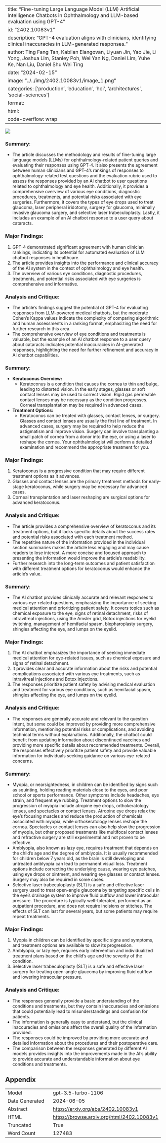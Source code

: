 
---
title: "Fine-tuning Large Language Model (LLM) Artificial Intelligence Chatbots in Ophthalmology and LLM-based evaluation using GPT-4"
id: "2402.10083v1"
description: "GPT-4 evaluation aligns with clinicians, identifying clinical inaccuracies in LLM-generated responses."
author: Ting Fang Tan, Kabilan Elangovan, Liyuan Jin, Yao Jie, Li Yong, Joshua Lim, Stanley Poh, Wei Yan Ng, Daniel Lim, Yuhe Ke, Nan Liu, Daniel Shu Wei Ting
date: "2024-02-15"
image: "../../img/2402.10083v1/image_1.png"
categories: ['production', 'education', 'hci', 'architectures', 'social-sciences']
format:
  html:
    code-overflow: wrap
---

![](../../img/2402.10083v1/image_1.png)

### Summary:
- The article discusses the methodology and results of fine-tuning large language models (LLMs) for ophthalmology-related patient queries and evaluating their responses using GPT-4. It also presents the agreement between human clinicians and GPT-4's rankings of responses to ophthalmology-related test questions and the evaluation rubric used to assess the responses provided by an AI chatbot to user questions related to ophthalmology and eye health. Additionally, it provides a comprehensive overview of various eye conditions, diagnostic procedures, treatments, and potential risks associated with eye surgeries. Furthermore, it covers the types of eye drops used to treat glaucoma, laser peripheral iridotomy, surgery for glaucoma, minimally invasive glaucoma surgery, and selective laser trabeculoplasty. Lastly, it includes an example of an AI chatbot response to a user query about cataracts.

### Major Findings:
1. GPT-4 demonstrated significant agreement with human clinician rankings, indicating its potential for automated evaluation of LLM chatbot responses in healthcare.
2. The article provides insights into the performance and clinical accuracy of the AI system in the context of ophthalmology and eye health.
3. The overview of various eye conditions, diagnostic procedures, treatments, and potential risks associated with eye surgeries is comprehensive and informative.

### Analysis and Critique:
- The article's findings suggest the potential of GPT-4 for evaluating responses from LLM-powered medical chatbots, but the moderate Cohen's Kappa values indicate the complexity of comparing algorithmic and human assessments in a ranking format, emphasizing the need for further research in this area.
- The comprehensive overview of eye conditions and treatments is valuable, but the example of an AI chatbot response to a user query about cataracts indicates potential inaccuracies in AI-generated responses, highlighting the need for further refinement and accuracy in AI chatbot capabilities.

### Summary:
- **Keratoconus Overview:**
  - Keratoconus is a condition that causes the cornea to thin and bulge, leading to distorted vision. In the early stages, glasses or soft contact lenses may be used to correct vision. Rigid gas permeable contact lenses may be necessary as the condition progresses. Corneal transplantation may be required in advanced cases.

- **Treatment Options:**
  - Keratoconus can be treated with glasses, contact lenses, or surgery. Glasses and contact lenses are usually the first line of treatment. In advanced cases, surgery may be required to help reduce the astigmatism and improve vision. Surgery can involve transplanting a small patch of cornea from a donor into the eye, or using a laser to reshape the cornea. Your ophthalmologist will perform a detailed examination and recommend the appropriate treatment for you.

### Major Findings:
1. Keratoconus is a progressive condition that may require different treatment options as it advances.
2. Glasses and contact lenses are the primary treatment methods for early-stage keratoconus, while surgery may be necessary for advanced cases.
3. Corneal transplantation and laser reshaping are surgical options for advanced keratoconus.

### Analysis and Critique:
- The article provides a comprehensive overview of keratoconus and its treatment options, but it lacks specific details about the success rates and potential risks associated with each treatment method.
- The repetitive nature of the information provided in the individual section summaries makes the article less engaging and may cause readers to lose interest. A more concise and focused approach to presenting the information would improve the article's readability.
- Further research into the long-term outcomes and patient satisfaction with different treatment options for keratoconus would enhance the article's value.

### Summary:
- The AI chatbot provides clinically accurate and relevant responses to various eye-related questions, emphasizing the importance of seeking medical attention and prioritizing patient safety. It covers topics such as chemical exposure to the eye, signs of retinal detachment, risks of intravitreal injections, using the Amsler grid, Botox injections for eyelid twitching, management of hemifacial spasm, blepharoplasty surgery, shingles affecting the eye, and lumps on the eyelid.

### Major Findings:
1. The AI chatbot emphasizes the importance of seeking immediate medical attention for eye-related issues, such as chemical exposure and signs of retinal detachment.
2. It provides clear and accurate information about the risks and potential complications associated with various eye treatments, such as intravitreal injections and Botox injections.
3. The responses prioritize patient safety by advising medical evaluation and treatment for various eye conditions, such as hemifacial spasm, shingles affecting the eye, and lumps on the eyelid.

### Analysis and Critique:
- The responses are generally accurate and relevant to the question intent, but some could be improved by providing more comprehensive information, mentioning potential risks or complications, and avoiding technical terms without explanations. Additionally, the chatbot could benefit from updating information about discontinued vaccines and providing more specific details about recommended treatments. Overall, the responses effectively prioritize patient safety and provide valuable information for individuals seeking guidance on various eye-related concerns.

### Summary:
- Myopia, or nearsightedness, in children can be identified by signs such as squinting, holding reading materials close to the eyes, and poor school or sports performance. Other symptoms include headaches, eye strain, and frequent eye rubbing. Treatment options to slow the progression of myopia include atropine eye drops, orthokeratology lenses, and spectacles or contact lenses. Atropine eye drops relax the eye's focusing muscles and reduce the production of chemicals associated with myopia, while orthokeratology lenses reshape the cornea. Spectacles or contact lenses can also help slow the progression of myopia, but other proposed treatments like multifocal contact lenses and refractive surgery are still experimental and not proven to be effective.
- Amblyopia, also known as lazy eye, requires treatment that depends on the child's age and the degree of amblyopia. It is usually recommended for children below 7 years old, as the brain is still developing and untreated amblyopia can lead to permanent visual loss. Treatment options include correcting the underlying cause, wearing eye patches, using eye drops or ointment, and wearing eye glasses or contact lenses. Surgery may also be required in some cases.
- Selective laser trabeculoplasty (SLT) is a safe and effective laser surgery used to treat open-angle glaucoma by targeting specific cells in the eye's drainage system to improve fluid outflow and lower intraocular pressure. The procedure is typically well-tolerated, performed as an outpatient procedure, and does not require incisions or stitches. The effects of SLT can last for several years, but some patients may require repeat treatments.

### Major Findings:
1. Myopia in children can be identified by specific signs and symptoms, and treatment options are available to slow its progression.
2. Amblyopia, or lazy eye, requires early intervention and individualized treatment plans based on the child's age and the severity of the condition.
3. Selective laser trabeculoplasty (SLT) is a safe and effective laser surgery for treating open-angle glaucoma by improving fluid outflow and lowering intraocular pressure.

### Analysis and Critique:
- The responses generally provide a basic understanding of the conditions and treatments, but they contain inaccuracies and omissions that could potentially lead to misunderstandings and confusion for patients.
- The information is generally easy to understand, but the clinical inaccuracies and omissions affect the overall quality of the information provided.
- The responses could be improved by providing more accurate and detailed information about the procedures and their postoperative care.
- The comparison between the responses generated by different AI models provides insights into the improvements made in the AI's ability to provide accurate and understandable information about eye conditions and treatments.

## Appendix

|          |          |
|----------|----------|
| Model     | gpt-3.5-turbo-1106       |
| Date Generated     | 2024-06-05       |
| Abstract | [https://arxiv.org/abs/2402.10083v1](https://arxiv.org/abs/2402.10083v1)        |
| HTML     | [https://browse.arxiv.org/html/2402.10083v1](https://browse.arxiv.org/html/2402.10083v1)       |
| Truncated       | True       |
| Word Count       | 127483       |